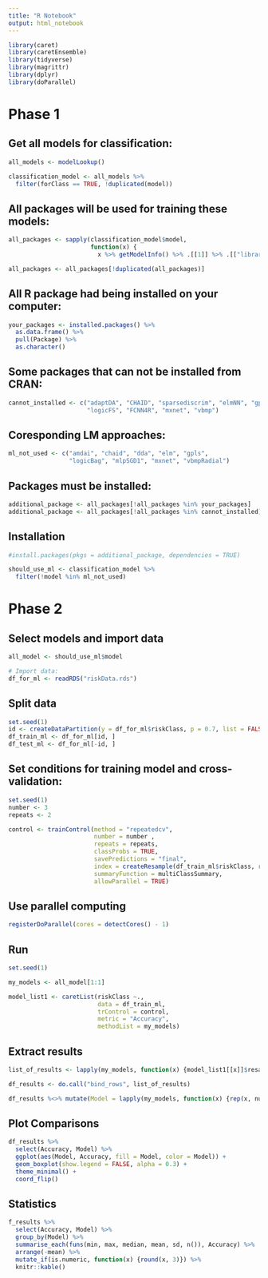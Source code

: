 ---
title: "R Notebook"
output: html_notebook
---
```{r}
library(caret)
library(caretEnsemble)
library(tidyverse)
library(magrittr)
library(dplyr)
library(doParallel)
```

# Phase 1
## Get all models for classification:
```{r}
all_models <- modelLookup()

classification_model <- all_models %>% 
  filter(forClass == TRUE, !duplicated(model))
```

## All packages will be used for training these models: 
```{r}
all_packages <- sapply(classification_model$model, 
                       function(x) {
                         x %>% getModelInfo() %>% .[[1]] %>% .[["library"]]}) %>% unlist() 

all_packages <- all_packages[!duplicated(all_packages)]
```

## All R package had being installed on your computer: 
```{r}
your_packages <- installed.packages() %>% 
  as.data.frame() %>% 
  pull(Package) %>% 
  as.character()
```

## Some packages that can not be installed from CRAN: 
```{r}
cannot_installed <- c("adaptDA", "CHAID", "sparsediscrim", "elmNN", "gpls", 
                      "logicFS", "FCNN4R", "mxnet", "vbmp")
```

## Coresponding LM approaches: 
```{r}
ml_not_used <- c("amdai", "chaid", "dda", "elm", "gpls", 
                 "logicBag", "mlpSGD1", "mxnet", "vbmpRadial")

```

## Packages must be installed: 
```{r}
additional_package <- all_packages[!all_packages %in% your_packages]
additional_package <- all_packages[!all_packages %in% cannot_installed]
```

## Installation
```{r}
#install.packages(pkgs = additional_package, dependencies = TRUE)

should_use_ml <- classification_model %>% 
  filter(!model %in% ml_not_used)
```

# Phase 2
## Select models and import data
```{r}
all_model <- should_use_ml$model

# Import data: 
df_for_ml <- readRDS("riskData.rds")
```

## Split data
```{r}
set.seed(1)
id <- createDataPartition(y = df_for_ml$riskClass, p = 0.7, list = FALSE)
df_train_ml <- df_for_ml[id, ]
df_test_ml <- df_for_ml[-id, ]
```

## Set conditions for training model and cross-validation: 
```{r}
set.seed(1)
number <- 3
repeats <- 2

control <- trainControl(method = "repeatedcv", 
                        number = number , 
                        repeats = repeats, 
                        classProbs = TRUE, 
                        savePredictions = "final", 
                        index = createResample(df_train_ml$riskClass, repeats*number), 
                        summaryFunction = multiClassSummary, 
                        allowParallel = TRUE)
```

## Use parallel computing
```{r}
registerDoParallel(cores = detectCores() - 1)
```

## Run
```{r}
set.seed(1)

my_models <- all_model[1:1]

model_list1 <- caretList(riskClass ~., 
                         data = df_train_ml,
                         trControl = control,
                         metric = "Accuracy", 
                         methodList = my_models)

```

## Extract results
```{r}
list_of_results <- lapply(my_models, function(x) {model_list1[[x]]$resample})

df_results <- do.call("bind_rows", list_of_results)

df_results %<>% mutate(Model = lapply(my_models, function(x) {rep(x, number*repeats)}) %>% unlist())
```

## Plot Comparisons
```{r}
df_results %>% 
  select(Accuracy, Model) %>% 
  ggplot(aes(Model, Accuracy, fill = Model, color = Model)) + 
  geom_boxplot(show.legend = FALSE, alpha = 0.3) + 
  theme_minimal() + 
  coord_flip()
```

## Statistics
```{r}
f_results %>% 
  select(Accuracy, Model) %>% 
  group_by(Model) %>% 
  summarise_each(funs(min, max, median, mean, sd, n()), Accuracy) %>% 
  arrange(-mean) %>% 
  mutate_if(is.numeric, function(x) {round(x, 3)}) %>% 
  knitr::kable()
```

